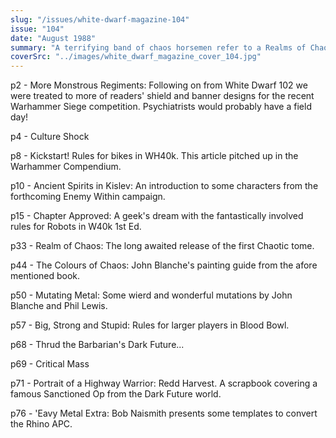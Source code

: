 ```yaml
---
slug: "/issues/white-dwarf-magazine-104"
issue: "104"
date: "August 1988"
summary: "A terrifying band of chaos horsemen refer to a Realms of Chaos modelling special in this issue which also featured Dark Future and Imperial Robots."
coverSrc: "../images/white_dwarf_magazine_cover_104.jpg"
---
```


p2 - More Monstrous Regiments: Following on from <Link to="/issues/white-dwarf-magazine-102">White Dwarf 102</Link> we were treated to more of readers' shield and banner designs for the recent Warhammer Siege competition. Psychiatrists would probably have a field day!  
  
p4 - Culture Shock  
  
p8 - Kickstart! Rules for bikes in WH40k. This article pitched up in the Warhammer Compendium.  
  
p10 - Ancient Spirits in Kislev: An introduction to some characters from the forthcoming Enemy Within campaign.  
  
p15 - Chapter Approved: A geek's dream with the fantastically involved rules for Robots in W40k 1st Ed.  
  
p33 - Realm of Chaos: The long awaited release of the first Chaotic tome.  
  
p44 - The Colours of Chaos: John Blanche's painting guide from the afore mentioned book.  
  
p50 - Mutating Metal: Some wierd and wonderful mutations by John Blanche and Phil Lewis.  
  
p57 - Big, Strong and Stupid: Rules for larger players in Blood Bowl.  
  
p68 - Thrud the Barbarian's Dark Future...  
  
p69 - Critical Mass  
  
p71 - Portrait of a Highway Warrior: Redd Harvest. A scrapbook covering a famous Sanctioned Op from the Dark Future world.  
  
p76 - 'Eavy Metal Extra: Bob Naismith presents some templates to convert the Rhino APC.